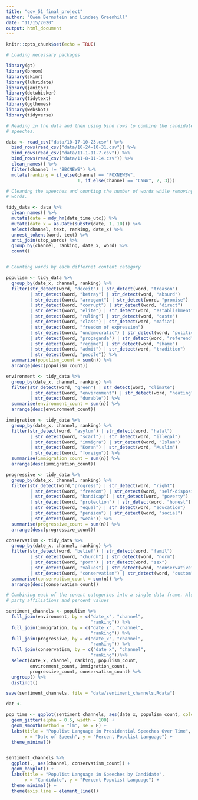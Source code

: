 ```yaml
---
title: "gov_51_final_project"
author: "Owen Bernstein and Lindsey Greenhill"
date: "11/15/2020"
output: html_document
---
```


```r
knitr::opts_chunk$set(echo = TRUE)

# Loading necessary packages

library(gt)
library(broom)
library(skimr)
library(lubridate)
library(janitor)
library(dotwhisker)
library(tidytext)
library(ggthemes)
library(webshot)
library(tidyverse)
```

```r

# Reading in the data and then using bind rows to combine the candidates'
# speeches.

data <- read_csv("data/10-17-10-23.csv") %>%
  bind_rows(read_csv("data/10-24-10-31.csv")) %>%
  bind_rows(read_csv("data/11-1-11-7.csv")) %>%
  bind_rows(read_csv("data/11-8-11-14.csv")) %>%
  clean_names() %>%
  filter(channel != "BBCNEWS") %>%
  mutate(ranking = if_else(channel == "FOXNEWSW",
                           1, if_else(channel == "CNNW", 2, 3)))

# Cleaning the speeches and counting the number of words while removing stop
# words.

tidy_data <- data %>% 
  clean_names() %>% 
  mutate(date = mdy_hm(date_time_utc)) %>%
  mutate(date_x = as.Date(substr(date, 1, 10))) %>%
  select(channel, text, ranking, date_x) %>%
  unnest_tokens(word, text) %>%
  anti_join(stop_words) %>%
  group_by(channel, ranking, date_x, word) %>%
  count()



```

```r

# Counting words by each differnet content category

populism <- tidy_data %>% 
  group_by(date_x, channel, ranking) %>% 
  filter(str_detect(word, "deceit") | str_detect(word, "treason")
         | str_detect(word, "betray") | str_detect(word, "absurd")
         | str_detect(word, "arrogant") | str_detect(word, "promise") 
         | str_detect(word, "corrupt") | str_detect(word, "direct")
         | str_detect(word, "elite") | str_detect(word, "establishment")
         | str_detect(word, "ruling") | str_detect(word, "caste")
         | str_detect(word, "class") | str_detect(word, "mafia")
         | str_detect(word, "freedom of expression")
         | str_detect(word, "undemocratic") | str_detect(word, "politic")
         | str_detect(word, "propaganda") | str_detect(word, "referend")
         | str_detect(word, "regime") | str_detect(word, "shame")
         | str_detect(word, "admit") | str_detect(word, "tradition")
         | str_detect(word, "people")) %>% 
  summarize(populism_count = sum(n)) %>% 
  arrange(desc(populism_count))

environment <- tidy_data %>% 
  group_by(date_x, channel, ranking) %>% 
  filter(str_detect(word, "green") | str_detect(word, "climate")
         | str_detect(word, "environment") | str_detect(word, "heating")
         | str_detect(word, "durable")) %>% 
  summarise(environment_count = sum(n)) %>% 
  arrange(desc(environment_count))

immigration <- tidy_data %>% 
  group_by(date_x, channel, ranking) %>% 
  filter(str_detect(word, "asylum") | str_detect(word, "halal")
         | str_detect(word, "scarf") | str_detect(word, "illegal")
         | str_detect(word, "immigra") | str_detect(word, "Islam") 
         | str_detect(word, "Koran") | str_detect(word, "Muslim")
         | str_detect(word, "foreign")) %>% 
  summarise(immigration_count = sum(n)) %>% 
  arrange(desc(immigration_count))

progressive <- tidy_data %>% 
  group_by(date_x, channel, ranking) %>% 
  filter(str_detect(word,"progress") | str_detect(word, "right")
         | str_detect(word, "freedom") | str_detect(word, "self-disposition")
         | str_detect(word, "handicap") | str_detect(word, "poverty") 
         | str_detect(word, "protection") | str_detect(word, "honest")
         | str_detect(word, "equal") | str_detect(word, "education")
         | str_detect(word, "pension") | str_detect(word, "social") 
         | str_detect(word, "weak")) %>% 
  summarise(progressive_count = sum(n)) %>% 
  arrange(desc(progressive_count))

conservatism <- tidy_data %>% 
  group_by(date_x, channel, ranking) %>%  
  filter(str_detect(word, "belief") | str_detect(word, "famil")
         | str_detect(word, "church") | str_detect(word, "norm")
         | str_detect(word, "porn") | str_detect(word, "sex")
         | str_detect(word, "values") | str_detect(word, "conservative")
         | str_detect(word, "conservatism") | str_detect(word, "custom")) %>% 
  summarise(conservatism_count = sum(n)) %>% 
  arrange(desc(conservatism_count))

# Combining each of the conent categories into a single data frame. Also adding
# party affiliations and percent values

sentiment_channels <- populism %>% 
  full_join(environment, by = c("date_x", "channel",
                                "ranking")) %>% 
  full_join(immigration, by = c("date_x", "channel",
                                "ranking")) %>% 
  full_join(progressive, by = c("date_x", "channel",
                                "ranking")) %>% 
  full_join(conservatism, by = c("date_x", "channel",
                                "ranking"))%>%
  select(date_x, channel, ranking, populism_count,
         environment_count, immigration_count, 
         progressive_count, conservatism_count) %>%
  ungroup() %>% 
  distinct()

save(sentiment_channels, file = "data/sentiment_channels.Rdata")
```


```r

dat <- 

pop_time <- ggplot(sentiment_channels, aes(date_x, populism_count, color = channel)) +
  geom_jitter(alpha = 0.5, width = 100) +
  geom_smooth(method = "lm", se = F) +
  labs(title = "Populist Language in Presidential Speeches Over Time",
       x = "Date of Speech", y = "Percent Populist Language") +
  theme_minimal()


sentiment_channels %>% 
  ggplot(., aes(channel, conservatism_count)) +
  geom_boxplot() + 
  labs(title = "Populist Language in Speeches by Candidate",
       x = "Candidate", y = "Percent Populist Language") +
  theme_minimal() +
  theme(axis.line = element_line())



```

